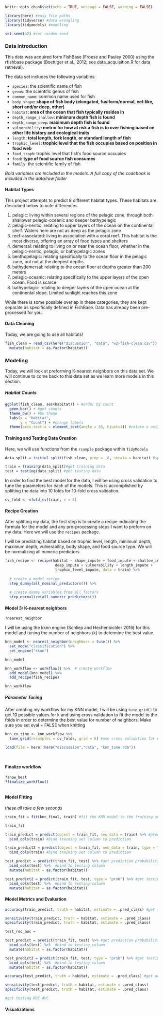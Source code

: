 ```r
knitr::opts_chunk$set(echo = TRUE, message = FALSE, warning = FALSE)

library(here) #easy file paths
library(tidyverse) #data wrangling
library(tidymodels) #modeling

set.seed(42) #set random seed
```

### Data Introduction

This data was acquired form FishBase (Froese and Pauley 2000) using the rfishbase package (Boettiger et al., 2012; see data_acquisition.R for data retrieval). 

The data set includes the following variables:

* `species`: the scientific name of fish 
* `genus`: the scientific genus of fish
* `common_name`: common name used for fish
* `body_shape`**: shape of fish body (elongated, fusiform/normal, eel-like, short and/or deep, other)**
* `habitat`**: area of the ocean that fish typically resides in **
* `depth_range_shallow`**: minimum depth fish is found**
* `depth_range_deep`**: maximum depth fish is found**
* `vulnerability`**: metric for how at risk a fish is to over fishing based on other life history and ecological traits**
* `length`**: total length, fork length, or standard length of fish**
* `trophic_level`**: trophic level that the fish occupies based on position in food web **
* `food_troph`: trophic level that fish's food source occupies
* `food`**: type of food source fish consumes **
* `family`: the scientific family of fish

*Bold variables are included in the models. A full copy of the codebook is included in the data/raw folder*

#### Habitat Types 

This project attempts to predict 8 different habitat types. These habitats are described below to note differences.

1. pelagic: living within several regions of the pelagic zone, through both shallower pelagic-oceanic and deeper bathypelagic
2. pelagic-neritic: relating to upper layers of the ocean on the continental shelf. Waters here are not as deep as the pelagic zone
3. reef-associated: living in association with a coral reef. This habitat is the most diverse, offering an array of food types and shelters
4. demersal: relating to living on or near the ocean floor, whether in the pelagic-neritic, pelagic, or bathypelagic zones   
5. benthopelagic: relating specifically to the ocean floor in the pelagic zone, but not at the deepest depths
6. bathydemersal: relating to the ocean floor at depths greater than 200 meters
7. pelagic-oceanic: relating specifically to the upper layers of the open ocean. Food is scarce
8. bathypelagic: relating to deeper layers of the open ocean at the continental slope. Limited sunlight reaches this zone

While there is some possible overlap in these categories, they are kept separate as specifically defined in FishBase. Data has already been pre-processed for you. 

#### Data Cleaning

Today, we are going to use all habitats!

```r

fish_clean = read_csv(here("discussion", "data", "w2-fish-clean.csv")) %>% 
  mutate(habitat = as.factor(habitat))

```

### Modeling

Today, we will look at preforming K-nearest neighbors on this data set. We will continue to come back to this data set as we learn more models in this section.

##### Habitat Counts

```r

ggplot(fish_clean, aes(habitat)) + #order by count
  geom_bar() + #get counts
  theme_bw() + #bw theme
  labs(x = "Habitat",
       y = "Count") + #change labels
  theme(axis.text.x = element_text(angle = 30, hjust=1)) #rotate x axis labels
```

#### Training and Testing Data Creation

Here, we will use functions from the `rsample` package within `TidyModels`

```r
data_split = initial_split(fish_clean, prop = .8, strata = habitat) #split data stratified by survived

train = training(data_split)#get training data
test = testing(data_split) #get testing data
```

In order to find the best model for the data, I will be using cross validation to tune the parameters for each of the models. This is accomplished by splitting the data into 10 folds for 10-fold cross validation.

```r
cv_fold <- vfold_cv(train, v = 5)
```

#### Recipe Creation

After splitting my data, the first step is to create a recipe indicating the formula for the model and any pre-processing steps I want to preform on my data. Here we will use the `recipes` package.

I will be predicting habitat based on trophic level, length, minimum depth, maximum depth, vulnerability, body shape, and food source type. We will be normalizing all numeric predictors

```r
fish_recipe <- recipe(habitat ~ shape_impute + food_impute + shallow_impute +
                       deep_impute + vulnerability + length_impute + 
                       trophic_level_impute, data = train) %>%
  
  # create a model recipe
  step_dummy(all_nominal_predictors()) %>% 
  
  # create dummy variables from all factors
  step_normalize(all_numeric_predictors())

```

#### Model 3: K-nearest neighbors

```r
?nearest_neighbor
```

I will be using the kknn engine (Schliep and Hechenbichler 2016) for this model and tuning the number of neighbors (k) to determine the best value.

```r
knn_model <- nearest_neighbor(neighbors = tune()) %>% 
  set_mode("classification") %>% 
  set_engine("kknn")

knn_model
```

```r
knn_workflow <- workflow() %>%  # create workflow
  add_model(knn_model) %>% 
  add_recipe(fish_recipe)

knn_workflow
```

##### Parameter Tuning

After creating my workflow for my KNN model, I will be using `tune_grid()` to get 10 possible values for k and using cross validation to fit the model to the folds in order to determine the best value for number of neighbors. Make sure you set eval = FALSE when knitting

```r
knn_cv_tine <- knn_workflow %>% 
  tune_grid(resamples = cv_folds, grid = 5) #use cross validation for neighbors
```

```r
load(file = here::here("discussion","data", "knn_tune.rda"))
```


```r

```

```r

```

#### Finalize workflow

```r
?show_best
?finalize_workflow()
```

```r

```

#### Model Fitting

*these all take a few seconds*

```r
train_fit = fit(knn_final, train) #fit the KNN model to the training set

train_fit
```

```r
train_predict = predict(object = train_fit, new_data = train) %>% #predict the training set
  bind_cols(train) #bind training set column to prediction

train_predict2 = predict(object = train_fit, new_data = train, type = "prob") %>% #predict the training set
  bind_cols(train) #bind training set column to prediction
```

```r
test_predict = predict(train_fit, test) %>% #get prediction probabilities for test 
  bind_cols(test) %>%  #bind to testing column
  mutate(habitat = as.factor(habitat))

test_predict2 = predict(train_fit, test, type = "prob") %>% #get testing prediction
  bind_cols(test) %>%  #bind to testing column
  mutate(habitat = as.factor(habitat))
```

#### Model Metrics and Evaluation

```r
accuracy(train_predict, truth = habitat, estimate = .pred_class) #get training accuracy

sensitivity(train_predict, truth = habitat, estimate = .pred_class)
specificity(train_predict, truth = habitat, estimate = .pred_class)

test_roc_auc = 
```

```r
test_predict = predict(train_fit, test) %>% #get prediction probabilities for test 
  bind_cols(test) %>%  #bind to testing column
  mutate(habitat = as.factor(habitat))

test_predict2 = predict(train_fit, test, type = "prob") %>% #get testing prediction
  bind_cols(test) %>%  #bind to testing column
  mutate(habitat = as.factor(habitat))
```

```r
accuracy(test_predict, truth = habitat, estimate = .pred_class) #get accuracy of testing prediction

sensitivity(test_predict, truth = habitat, estimate = .pred_class)
specificity(test_predict, truth = habitat, estimate = .pred_class)

#get testing ROC AUC
```

#### Visualizations

```r

```

```r

```


